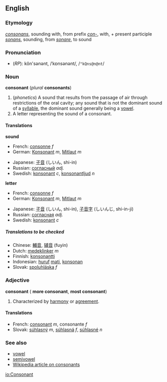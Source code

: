 ==English==
===Etymology===
{{L.}} ''[[consonans]]'', sounding with, from prefix ''[[con-]]'', with, + present participle ''[[sonans]]'', sounding, from ''[[sonare]]'', to sound

===Pronunciation===
*(''RP''): kŏn'sənənt, /ˈkɒnsənənt/, /<tt>"kQns@n@nt</tt>/

===Noun===
'''consonant''' (''plural'' '''consonants''')

#(''phonetics'') A sound that results from the passage of air through restrictions of the oral cavity; any sound that is not the dominant sound of a [[syllable]], the dominant sound generally being a [[vowel]].
#A letter representing the sound of a consonant.

====Translations====

'''sound'''
{{top}}
*French: [[consonne]] ''f''
*German: [[Konsonant]] ''m'', [[Mitlaut]] ''m''
{{mid}}
*Japanese: [[子音]] (しいん, shi-in)
*Russian: [[согласный]] ''adj.''
*Swedish: [[konsonant]] ''c'', [[konsonantljud]] ''n''
{{bottom}}

'''letter'''
{{top}}
*French: [[consonne]] ''f''
*German: [[Konsonant]] ''m'', [[Mitlaut]] ''m''
{{mid}}
*Japanese: [[子音]] (しいん, shi-in), [[子音字]] (しいんじ, shi-in-ji)
*Russian: [[согласная]] ''adj.''
*Swedish: [[konsonant]] ''c''
{{bottom}}

=====Translations to be checked=====
<!--Remove this section once all of the translations below have been moved into the tables above.-->
{{checktrans}}

*Chinese: [[輔音]], [[辅音]] (fuyin)
*Dutch: [[medeklinker]] ''m''
*Finnish: [[konsonantti]]
*Indonesian: [[huruf]] [[mati]], [[konsonan]]
*Slovak: [[spoluhláska]] ''f''

===Adjective===
'''consonant''' ({{compar}} '''more consonant''', {{superl}} '''most consonant''')

#Characterized by [[harmony]] or [[agreement]].

====Translations====
*French: [[consonant#French|consonant]] ''m'', consonante ''f''
*Slovak: [[súhlasný]] ''m'', [[súhlasná]] ''f'', [[súhlasné]] ''n''

===See also===
*[[vowel]]
*[[semivowel]]
*[[w:consonant|Wikipedia article on consonants]]

[[io:Consonant]]